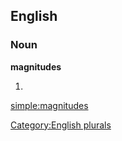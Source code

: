 ==English==

===Noun===
'''magnitudes'''

# {{plural of|[[magnitude]]}}

[[Category:English plurals]]

[[simple:magnitudes]]